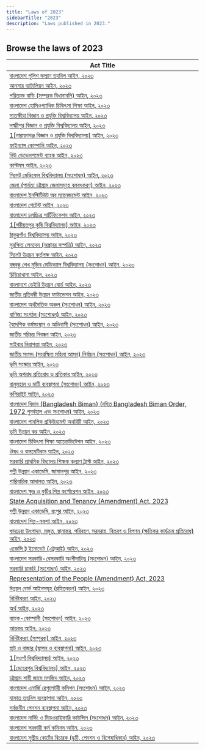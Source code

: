 ```yaml
---
title: "Laws of 2023"
sidebarTitle: "2023"
description: "Laws published in 2023."
---
```


## Browse the laws of 2023

| Act Title |
|-----------|
| [বাংলাদেশ পুলিশ কল্যাণ তহবিল আইন, ২০২৩](/laws/act-1485) |
| [আনসার ব্যাটালিয়ন আইন, ২০২৩](/laws/act-1484) |
| [পরিত্যক্ত বাড়ি (সম্পূরক বিধানাবলি) আইন, ২০২৩](/laws/act-1483) |
| [বাংলাদেশ হোমিওপ্যাথিক চিকিৎসা শিক্ষা আইন, ২০২৩](/laws/act-1482) |
| [সাতক্ষীরা বিজ্ঞান ও প্রযুক্তি বিশ্ববিদ্যালয় আইন, ২০২৩](/laws/act-1481) |
| [লক্ষ্মীপুর বিজ্ঞান ও প্রযুক্তি বিশ্ববিদ্যালয় আইন, ২০২৩](/laws/act-1480) |
| [1[নারায়ণগঞ্জ বিজ্ঞান ও প্রযুক্তি বিশ্ববিদ্যালয়] আইন, ২০২৩](/laws/act-1479) |
| [ফাইন্যান্স কোম্পানি আইন, ২০২৩](/laws/act-1478) |
| [নিউ ডেভেলপমেন্ট ব্যাংক আইন, ২০২৩](/laws/act-1477) |
| [কাস্টমস আইন, ২০২৩](/laws/act-1476) |
| [সিলেট মেডিকেল বিশ্ববিদ্যালয় (সংশোধন) আইন, ২০২৩](/laws/act-1475) |
| [জেলা (পার্বত্য চট্টগ্রাম জেলাসমূহে বলবৎকরণ) আইন, ২০২৩](/laws/act-1474) |
| [বাংলাদেশ ইনস্টিটিউট অব ম্যানেজমেন্ট আইন, ২০২৩](/laws/act-1473) |
| [বাংলাদেশ পেটেন্ট আইন, ২০২৩](/laws/act-1472) |
| [বাংলাদেশ চলচ্চিত্র সার্টিফিকেশন আইন, ২০২৩](/laws/act-1471) |
| [1[শরীয়তপুর কৃষি বিশ্ববিদ্যালয়] আইন, ২০২৩](/laws/act-1470) |
| [ঠাকুরগাঁও বিশ্ববিদ্যালয় আইন, ২০২৩](/laws/act-1469) |
| [সুরক্ষিত লেনদেন (অস্থাবর সম্পত্তি) আইন, ২০২৩](/laws/act-1468) |
| [সিলেট উন্নয়ন কর্তৃপক্ষ আইন, ২০২৩](/laws/act-1467) |
| [বঙ্গবন্ধু শেখ মুজিব মেডিক্যাল বিশ্ববিদ্যালয় (সংশোধন) আইন, ২০২৩](/laws/act-1466) |
| [চিড়িয়াখানা আইন, ২০২৩](/laws/act-1465) |
| [বাংলাদশে ডেইরি উন্নয়ন বোর্ড আইন, ২০২৩](/laws/act-1464) |
| [জাতীয় প্রতিবন্ধী উন্নয়ন ফাউন্ডেশন আইন, ২০২৩](/laws/act-1463) |
| [বাংলাদেশ অর্থনৈতিক অঞ্চল (সংশোধন) আইন, ২০২৩](/laws/act-1462) |
| [বাণিজ্য সংগঠন (সংশোধন) আইন, ২০২৩](/laws/act-1460) |
| [বৈদেশিক কর্মসংস্থান ও অভিবাসী (সংশোধন) আইন, ২০২৩](/laws/act-1459) |
| [জাতীয় পরিচয় নিবন্ধন আইন, ২০২৩](/laws/act-1458) |
| [সাইবার নিরাপত্তা আইন, ২০২৩](/laws/act-1457) |
| [জাতীয় সংসদ (সংরক্ষিত মহিলা আসন) নির্বাচন (সংশোধন) আইন, ২০২৩](/laws/act-1456) |
| [ভূমি সংস্কার আইন, ২০২৩](/laws/act-1455) |
| [ভূমি অপরাধ প্রতিরোধ ও প্রতিকার আইন, ২০২৩](/laws/act-1454) |
| [বালুমহাল ও মাটি ব্যবস্থাপনা (সংশোধন) আইন, ২০২৩](/laws/act-1453) |
| [কপিরাইট আইন, ২০২৩](/laws/act-1452) |
| [বাংলাদেশ বিমান (Bangladesh Biman) (রহিত Bangladesh Biman Order, 1972 পুনর্বহাল এবং সংশোধন) আইন, ২০২৩](/laws/act-1451) |
| [বাংলাদেশ পাবলিক প্রকিউরমেন্ট অথরিটি আইন, ২০২৩](/laws/act-1450) |
| [ভূমি উন্নয়ন কর আইন, ২০২৩](/laws/act-1449) |
| [বাংলাদেশ চিকিৎসা শিক্ষা অ্যাক্রেডিটেশন আইন, ২০২৩](/laws/act-1448) |
| [ঔষধ ও কসমেটিকস্ আইন, ২০২৩](/laws/act-1447) |
| [সরকারি প্রাথমিক বিদ্যালয় শিক্ষক কল্যাণ ট্রাস্ট আইন, ২০২৩](/laws/act-1446) |
| [পল্লী উন্নয়ন একাডেমি, জামালপুর আইন, ২০২৩](/laws/act-1445) |
| [পারিবারিক আদালত আইন, ২০২৩](/laws/act-1444) |
| [বাংলাদেশ ক্ষুদ্র ও কুটির শিল্প কর্পোরেশন আইন, ২০২৩](/laws/act-1443) |
| [State Acquisition and Tenancy (Amendment) Act, 2023](/laws/act-1441) |
| [পল্লী উন্নয়ন একাডেমি, রংপুর আইন, ২০২৩](/laws/act-1440) |
| [বাংলাদেশ শিল্প-নকশা আইন, ২০২৩](/laws/act-1439) |
| [খাদ্যদ্রব্য উৎপাদন, মজুত, স্থানান্তর, পরিবহণ, সরবরাহ, বিতরণ ও বিপণন (ক্ষতিকর কার্যক্রম প্রতিরোধ) আইন, ২০২৩](/laws/act-1438) |
| [এজেন্সি টু ইনোভেট (এটুআই) আইন, ২০২৩](/laws/act-1437) |
| [বাংলাদেশ সরকারি-বেসরকারি অংশীদারিত্ব (সংশোধন) আইন, ২০২৩](/laws/act-1436) |
| [সরকারি চাকরি (সংশোধন) আইন, ২০২৩](/laws/act-1435) |
| [Representation of the People (Amendment) Act, 2023](/laws/act-1434) |
| [উন্নয়ন বোর্ড আইনসমূহ (রহিতকরণ) আইন, ২০২৩](/laws/act-1433) |
| [নির্দিষ্টকরণ আইন, ২০২৩](/laws/act-1432) |
| [অর্থ আইন, ২০২৩](/laws/act-1431) |
| [ব্যাংক-কোম্পানী (সংশোধন) আইন, ২০২৩](/laws/act-1430) |
| [আয়কর আইন, ২০২৩](/laws/act-1429) |
| [নির্দিষ্টকরণ (সম্পূরক) আইন, ২০২৩](/laws/act-1428) |
| [হাট ও বাজার (স্থাপন ও ব্যবস্থাপনা) আইন, ২০২৩](/laws/act-1427) |
| [1[নওগাঁ বিশ্ববিদ্যালয়] আইন, ২০২৩](/laws/act-1426) |
| [1[মেহেরপুর বিশ্ববিদ্যালয়] আইন, ২০২৩](/laws/act-1425) |
| [চট্টগ্রাম শাহী জামে মসজিদ আইন, ২০২৩](/laws/act-1424) |
| [বাংলাদেশ এনার্জি রেগুলেটরী কমিশন (সংশোধন) আইন, ২০২৩](/laws/act-1423) |
| [যাকাত তহবিল ব্যবস্থাপনা আইন, ২০২৩](/laws/act-1422) |
| [সর্বজনীন পেনশন ব্যবস্থাপনা আইন, ২০২৩](/laws/act-1421) |
| [বাংলাদেশ নার্সিং ও মিডওয়াইফারি কাউন্সিল (সংশোধন) আইন, ২০২৩](/laws/act-1420) |
| [বাংলাদেশ সরকারী কর্ম কমিশন আইন, ২০২৩](/laws/act-1419) |
| [বাংলাদেশ সুপ্রীম কোর্টের বিচারক (ছুটি, পেনশন ও বিশেষাধিকার) আইন, ২০২৩](/laws/act-1418) |
